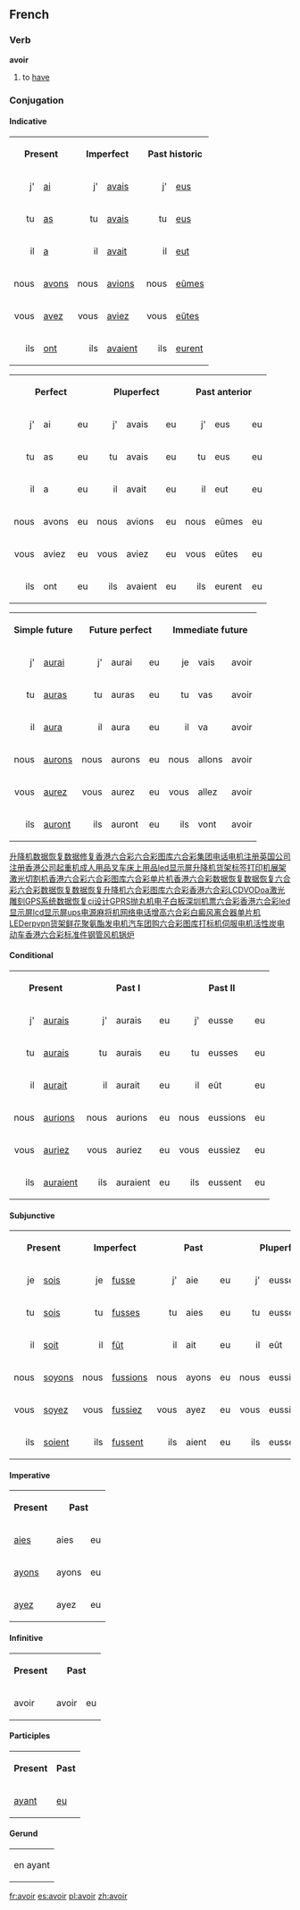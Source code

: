 ==French==
===Verb===

'''avoir'''

# to [[have]]

===Conjugation===
====Indicative====
<table>
<tr><th colspan=2>Present</th><th colspan=2>Imperfect</th><th colspan=2>Past historic</th></tr>
<tr><td align="right">j'</td><td>[[ai]]</td><td align="right">j'</td><td>[[avais]]</td><td align="right">j'</td><td>[[eus]]</td></tr>
<tr><td align="right">tu</td><td>[[as]]</td><td align="right">tu</td><td>[[avais]]</td><td align="right">tu</td><td>[[eus]]</td></tr>
<tr><td align="right">il</td><td>[[a]]</td><td align="right">il</td><td>[[avait]]</td><td align="right">il</td><td>[[eut]]</td></tr>
<tr><td align="right">nous</td><td>[[avons]]</td><td align="right">nous</td><td>[[avions]]</td><td align="right">nous</td><td>[[eûmes]]</td></tr>
<tr><td align="right">vous</td><td>[[avez]]</td><td align="right">vous</td><td>[[aviez]]</td><td align="right">vous</td><td>[[eûtes]]</td></tr>
<tr><td align="right">ils</td><td>[[ont]]</td><td align="right">ils</td><td>[[avaient]]</td><td align="right">ils</td><td>[[eurent]]</td></tr>
</table>

<table>
<tr><th colspan=3>Perfect</th><th colspan=3>Pluperfect</th><th colspan=3>Past anterior</th><tr>
<td align="right">j'</td><td>ai</td><td>eu</td><td align="right">j'</td><td>avais</td><td>eu</td><td align="right">j'</td><td>eus</td><td>eu</td></tr><tr> 
<td align="right">tu</td><td>as</td><td>eu</td><td align="right">tu</td><td>avais</td><td>eu</td><td align="right">tu</td><td>eus</td><td>eu</td></tr><tr><td align="right">il</td><td>a</td><td>eu</td><td align="right">il</td><td>avait</td><td>eu</td><td align="right">il</td><td>eut</td><td>eu</td></tr><tr>
<td align="right">nous</td><td>avons</td><td>eu</td><td align="right">nous</td><td>avions</td><td>eu</td><td align="right">nous</td><td>eûmes</td><td>eu</td></tr><tr><td align="right">vous</td><td>aviez</td><td>eu</td><td align="right">vous</td><td>aviez</td><td>eu</td><td align="right">vous</td><td>eûtes</td><td>eu</td></tr><tr><td align="right">ils</td><td>ont</td><td>eu</td><td align="right">ils</td><td>avaient</td><td>eu</td><td align="right">ils</td><td>eurent</td><td>eu</td>
</table>

<table>
<tr><th colspan=2>Simple future</th><th colspan=3>Future perfect</th><th colspan=3>Immediate future</th></tr>
<td align="right">j'</td><td>[[aurai]]</td><td align="right">j'</td><td>aurai</td><td>eu</td><td align="right">je</td><td>vais</td><td>avoir</td></tr><tr>
<td align="right">tu</td><td>[[auras]]</td><td align="right">tu</td><td>auras</td><td>eu</td><td align="right">tu</td><td>vas</td><td>avoir</td></tr><tr>
<td align="right">il</td><td>[[aura]]</td><td align="right">il</td><td>aura</td><td>eu</td><td align="right">il</td><td>va</td><td>avoir</td></tr><tr>
<td align="right">nous</td><td>[[aurons]]</td><td align="right">nous</td><td>aurons</td><td>eu</td><td align="right">nous</td><td>allons</td><td>avoir</td></tr><tr>
<td align="right">vous</td><td>[[aurez]]</td><td align="right">vous</td><td>aurez</td><td>eu</td><td align="right">vous</td><td>allez</td><td>avoir</td></tr><tr>
<td align="right">ils</td><td>[[auront]]</td><td align="right">ils</td><td>auront</td><td>eu</td><td align="right">ils</td><td>vont</td><td>avoir</td>
</table>
[http://caixin21.voip99.net 升降机][http://shujvhuifu.voip99.com 数据恢复][http://shujvxiufu.zhiliaotuofa.com 数据修复][http://caixin11.voip99.com ][http://www02.99bbcc.com 香港六合彩][http://www01.88aabb.com 六合彩图库][http://www04.tt33tt.com 六合彩][http://w68.voip99.net 集团电话][http://w77.voip99.net 电机][http://a15.voip99.com 注册英国公司][http://w54.voip99.net 注册香港公司][http://www02.voip99.com 起重机][http://www03.voip99.com 成人用品][http://www08.voip99.com 叉车][http://www09.voip99.com ][http://www34.voip99.com 床上用品][http://www35.voip99.com ][http://wwa1.91i.net/02.htm led显示屏][http://www45.voip99.com 升降机][http://a40.voip99.com 货架][http://a41.voip99.com 标签打印机][http://a34.voip99.com 展架][http://w28.voip99.net 激光切割机][http://www05.tt33tt.com 香港六合彩][http://www03.99bbcc.com 六合彩图库][http://www04.99bbcc.com 六合彩][http://a42.voip99.com 单片机][http://www02.88aabb.com 香港六合彩][http://shujvhuifu.voip99.net 数据恢复][http://shujvhuifu.8k1.net 数据恢复][http://n.tt33tt.com 六合彩][http://www01.99bbcc.com 六合彩][http://shujvhuifu.1234556789.com 数据恢复][http://shujvhuifu.8k1.net 数据恢复][http://caixin11.voip99.com 升降机][http://www03.88aabb.com 六合彩图库][http://www05.99bbcc.com 六合彩][http://www04.88aabb.com 香港六合彩][http://b12.zhiliaotuofa.com LCD][http://c40.voip99.net VOD][http://c41.voip99.net ][http://c51.voip99.net oa][http://c52.voip99.net 激光雕刻][http://c53.voip99.net ][http://c25.voip99.net GPS系统][http://c55.voip99.net 数据恢复][http://c56.voip99.net  ][http://c60.voip99.net ci设计][http://c61.voip99.net GPRS][http://c77.voip99.net 抛丸机][http://c142.voip99.net 电子白板][http://ww3.zhiliaotuofa.com 深圳机票][http://cai.tt33tt.com 六合彩][http://k.88aabb.com 香港六合彩][http://m05.zhiliaotuofa.com led显示屏][http://m06.zhiliaotuofa.com lcd显示屏][http://m07.zhiliaotuofa.com ups电源][http://www01.voip99.com 麻将机][http://w32.voip99.net 网络电话][http://w56.voip99.net 增高][http://6.88aabb.com 六合彩][http://w62.voip99.net 白癜风][http://w03.voip99.net 离合器][http://h16.voip99.com 单片机][http://w17.voip99.net LED][http://a26.voip99.com erp][http://a27.voip99.com vpn][http://a33.voip99.com 货架][http://www46.voip99.com ][http://b61.zhiliaotuofa.com 鲜花][http://caixin12.voip99.com 聚氨酯][http://caixin13.voip99.com 发电机][http://caixin14.voip99.com 汽车团购][http://c62.voip99.net ][http://www05.88aabb.com 六合彩图库][http://www47.voip99.com 打标机][http://aaa09.zhiliaotuofa.com 伺服电机][http://aaa13.zhiliaotuofa.com 活性炭][http://aaa34.zhiliaotuofa.com 电动车][http://liuhecai.99bbcc.com 香港六合彩][http://aaa39.zhiliaotuofa.com 标准件][http://aaa48.zhiliaotuofa.com 钢管][http://aaa49.zhiliaotuofa.com 风机][http://aaa50.zhiliaotuofa.com 锅炉] 


====Conditional====
<table>
<tr><th colspan=2>Present</th><th colspan=3>Past I</th><th colspan=3>Past II</th></tr>
<tr><td align="right">j'</td><td>[[aurais]]</td><td align="right">j'</td><td>aurais</td><td>eu</td><td align="right">j'</td><td>eusse</td><td>eu</td></tr>
<tr><td align="right">tu</td><td>[[aurais]]</td><td align="right">tu</td><td>aurais</td><td>eu</td><td align="right">tu</td><td>eusses</td><td>eu</td></tr>
<tr><td align="right">il</td><td>[[aurait]]</td><td align="right">il</td><td>aurait</td><td>eu</td><td align="right">il</td><td>eût</td><td>eu</td></tr>
<tr><td align="right">nous</td><td>[[aurions]]</td><td align="right">nous</td><td>aurions</td><td>eu</td><td align="right">nous</td><td>eussions</td><td>eu</td></tr>
<tr><td align="right">vous</td><td>[[auriez]]</td><td align="right">vous</td><td>auriez</td><td>eu</td><td align="right">vous</td><td>eussiez</td><td>eu</td></tr>
<tr><td align="right">ils</td><td>[[auraient]]</td><td align="right">ils</td><td>auraient</td><td>eu</td><td align="right">ils</td><td>eussent</td><td>eu</td></tr>
</table>
====Subjunctive====
<table>
<tr><th colspan=2>Present</th><th colspan=2>Imperfect</th><th colspan=3>Past</th><th colspan=3>Pluperfect</th></tr>
<tr><td align="right">je</td><td>[[sois]]</td><td align="right">je</td><td>[[fusse]]</td><td align="right">j'</td><td>aie</td><td>eu</td><td align="right">j'</td><td>eusse</td><td>eu</td></tr>
<tr><td align="right">tu</td><td>[[sois]]</td><td align="right">tu</td><td>[[fusses]]</td><td align="right">tu</td><td>aies</td><td>eu</td><td align="right">tu</td><td>eusses</td><td>eu</td></tr>
<tr><td align="right">il</td><td>[[soit]]</td><td align="right">il</td><td>[[fût]]</td><td align="right">il</td><td>ait</td><td>eu</td><td align="right">il</td><td>eût</td><td>eu</td></tr>
<tr><td align="right">nous</td><td>[[soyons]]</td><td align="right">nous</td><td>[[fussions]]</td><td align="right">nous</td><td>ayons</td><td>eu</td><td align="right">nous</td><td>eussions</td><td>eu</td></tr>
<tr><td align="right">vous</td><td>[[soyez]]</td><td align="right">vous</td><td>[[fussiez]]</td><td align="right">vous</td><td>ayez</td><td>eu</td><td align="right">vous</td><td>eussiez</td><td>eu</td></tr>
<tr><td align="right">ils</td><td>[[soient]]</td><td align="right">ils</td><td>[[fussent]]</td><td align="right">ils</td><td>aient</td><td>eu</td><td align="right">ils</td><td>eussent</td><td>eu</td></tr>
</table>
====Imperative====
<table>
<tr><th>Present</th><th colspan=2>Past</th></tr>
<tr><td>[[aies]]</td><td>aies</td><td>eu</td></tr>
<tr><td>[[ayons]]</td><td>ayons</td><td>eu</td></tr>
<tr><td>[[ayez]]</td><td>ayez</td><td>eu</td></tr>
</table>
====Infinitive====
<table>
<tr><th>Present</th><th colspan=2>Past</th></tr>
<tr><td>avoir</td><td>avoir</td><td>eu</td></tr>
</table>
====Participles====
<table>
<tr><th>Present</th><th>Past</th></tr>
<tr><td>[[ayant]]</td><td>[[eu]]</td></tr>
</table>
====Gerund====
<table>
<tr><td>en ayant</td></tr>
</table>
[[fr:avoir]] [[es:avoir]] [[pl:avoir]] [[zh:avoir]]